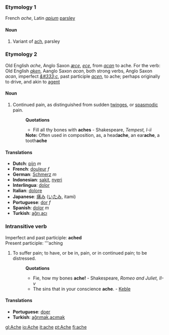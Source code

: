 ===Etymology 1===
French ''ache'', Latin ''[[apium]]'' [[parsley]]
====Noun====
#Variant of [[ach]], parsley
===Etymology 2===
Old English ''ache'', Anglo Saxon ''[[æce]]'', ''[[ece]]'', from ''[[acan]]'' to ache. For the verb: Old English ''[[aken]]'', Aanglo Saxon ''acan'', both strong verbs, Anglo Saxon ''acan'', imperfect ''[[&#333;c]]'', past participle ''[[acen]]'', to ache; perhaps originally to drive, and akin to [[agent]]
====Noun====
#Continued pain, as distinguished from sudden [[twinges]], or [[spasmodic]] pain.
#:'''Quotations'''
#:*Fill all thy bones with '''aches''' - Shakespeare, ''Tempest, I-ii''
#:'''Note:''' Often used in composition, as, a head'''ache''', an ear'''ache''', a tooth'''ache'''
==== Translations ====
* '''Dutch''': [[pijn]] ''m''
* '''French''': [[douleur]] ''f''
* '''German''': [[Schmerz]] ''m''
* '''Indonesian''': [[sakit]], [[nyeri]]
* '''Interlingua''': [[dolor]] 
* '''Italian''': [[dolore]] 
* '''Japanese''': [[痛み]] ([[いたみ]], itami)
* '''Portuguese''': [[dor]] ''f''
* '''Spanish''': [[dolor]] ''m''
* '''Turkish''': [[ağrı]],[[acı]]
===Intransitive verb===
Imperfect and past participle: '''ached'''<br>
Present participle: '''aching
#To suffer pain; to have, or be in, pain, or in continued pain; to be distressed.
#:'''Quotations'''
#:*Fie, how my bones '''ache!''' - Shakespeare, ''Romeo and Juliet, II-v''
#:*The sins that in your conscience '''ache'''. - [[Keble]]
==== Translations ====
* '''Portuguese''': [[doer]]
* '''Turkish''': [[ağrımak]],[[acımak]]

[[gl:Ache]]
[[io:Ache]]
[[it:ache]]
[[pt:Ache]]
[[fi:ache]]
